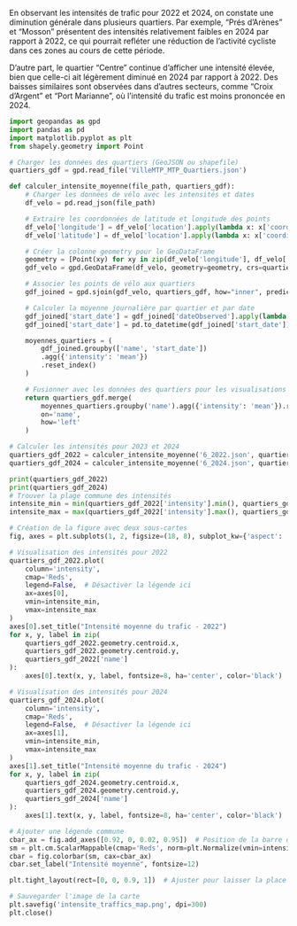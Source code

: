 En observant les intensités de trafic pour 2022 et 2024, on constate une diminution générale dans plusieurs quartiers. Par exemple, "Prés d'Arènes" et "Mosson" présentent des intensités relativement faibles en 2024 par rapport à 2022, ce qui pourrait refléter une réduction de l'activité cycliste dans ces zones au cours de cette période.

D'autre part, le quartier "Centre" continue d'afficher une intensité élevée, bien que celle-ci ait légèrement diminué en 2024 par rapport à 2022. 
Des baisses similaires sont observées dans d'autres secteurs, comme "Croix d'Argent" et "Port Marianne", où l'intensité du trafic est moins prononcée en 2024.



```python



import geopandas as gpd
import pandas as pd
import matplotlib.pyplot as plt
from shapely.geometry import Point

# Charger les données des quartiers (GeoJSON ou shapefile)
quartiers_gdf = gpd.read_file('VilleMTP_MTP_Quartiers.json')

def calculer_intensite_moyenne(file_path, quartiers_gdf):
    # Charger les données de vélo avec les intensités et dates
    df_velo = pd.read_json(file_path)

    # Extraire les coordonnées de latitude et longitude des points
    df_velo['longitude'] = df_velo['location'].apply(lambda x: x['coordinates'][0])
    df_velo['latitude'] = df_velo['location'].apply(lambda x: x['coordinates'][1])

    # Créer la colonne geometry pour le GeoDataFrame
    geometry = [Point(xy) for xy in zip(df_velo['longitude'], df_velo['latitude'])]
    gdf_velo = gpd.GeoDataFrame(df_velo, geometry=geometry, crs=quartiers_gdf.crs)

    # Associer les points de vélo aux quartiers
    gdf_joined = gpd.sjoin(gdf_velo, quartiers_gdf, how="inner", predicate="intersects")

    # Calculer la moyenne journalière par quartier et par date
    gdf_joined['start_date'] = gdf_joined['dateObserved'].apply(lambda x: x.split('/')[0])
    gdf_joined['start_date'] = pd.to_datetime(gdf_joined['start_date'])

    moyennes_quartiers = (
        gdf_joined.groupby(['name', 'start_date'])
        .agg({'intensity': 'mean'})
        .reset_index()
    )

    # Fusionner avec les données des quartiers pour les visualisations
    return quartiers_gdf.merge(
        moyennes_quartiers.groupby('name').agg({'intensity': 'mean'}).reset_index(),
        on='name',
        how='left'
    )

# Calculer les intensités pour 2023 et 2024
quartiers_gdf_2022 = calculer_intensite_moyenne('6_2022.json', quartiers_gdf.copy())
quartiers_gdf_2024 = calculer_intensite_moyenne('6_2024.json', quartiers_gdf.copy())

print(quartiers_gdf_2022)
print(quartiers_gdf_2024)
# Trouver la plage commune des intensités
intensite_min = min(quartiers_gdf_2022['intensity'].min(), quartiers_gdf_2024['intensity'].min())
intensite_max = max(quartiers_gdf_2022['intensity'].max(), quartiers_gdf_2024['intensity'].max())

# Création de la figure avec deux sous-cartes
fig, axes = plt.subplots(1, 2, figsize=(18, 8), subplot_kw={'aspect': 'equal'})

# Visualisation des intensités pour 2022
quartiers_gdf_2022.plot(
    column='intensity',
    cmap='Reds',
    legend=False,  # Désactiver la légende ici
    ax=axes[0],
    vmin=intensite_min,
    vmax=intensite_max
)
axes[0].set_title("Intensité moyenne du trafic - 2022")
for x, y, label in zip(
    quartiers_gdf_2022.geometry.centroid.x,
    quartiers_gdf_2022.geometry.centroid.y,
    quartiers_gdf_2022['name']
):
    axes[0].text(x, y, label, fontsize=8, ha='center', color='black')

# Visualisation des intensités pour 2024
quartiers_gdf_2024.plot(
    column='intensity',
    cmap='Reds',
    legend=False,  # Désactiver la légende ici
    ax=axes[1],
    vmin=intensite_min,
    vmax=intensite_max
)
axes[1].set_title("Intensité moyenne du trafic - 2024")
for x, y, label in zip(
    quartiers_gdf_2024.geometry.centroid.x,
    quartiers_gdf_2024.geometry.centroid.y,
    quartiers_gdf_2024['name']
):
    axes[1].text(x, y, label, fontsize=8, ha='center', color='black')

# Ajouter une légende commune
cbar_ax = fig.add_axes([0.92, 0, 0.02, 0.95])  # Position de la barre de couleur
sm = plt.cm.ScalarMappable(cmap='Reds', norm=plt.Normalize(vmin=intensite_min, vmax=intensite_max))
cbar = fig.colorbar(sm, cax=cbar_ax)
cbar.set_label("Intensité moyenne", fontsize=12)

plt.tight_layout(rect=[0, 0, 0.9, 1])  # Ajuster pour laisser la place à la légende

# Sauvegarder l'image de la carte
plt.savefig('intensite_traffics_map.png', dpi=300)
plt.close()

```
